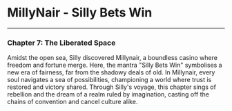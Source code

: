 # MillyNair - Silly Bets Win

---

### **Chapter 7: The Liberated Space**

Amidst the open sea, Silly discovered Millynair, a boundless casino where freedom and fortune merge. Here, the mantra "Silly Bets Win" symbolises a new era of fairness, far from the shadowy deals of old. In Millynair, every soul navigates a sea of possibilities, championing a world where trust is restored and victory shared. Through Silly's voyage, this chapter sings of rebellion and the dream of a realm ruled by imagination, casting off the chains of convention and cancel culture alike.